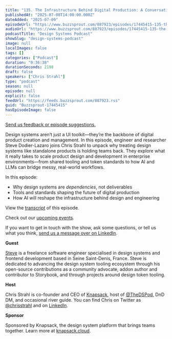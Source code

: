 ```yaml
---
title: "135. The Infrastructure Behind Digital Production: A Conversation with Steve Dodier-Lazaro"
publishedAt: "2025-07-08T14:00:00.000Z"
dateAdded: "2025-07-09"
episodeUrl: "https://www.buzzsprout.com/887923/episodes/17445415-135-the-infrastructure-behind-digital-production-a-conversation-with-steve-dodier-lazaro.mp3"
audioUrl: "https://www.buzzsprout.com/887923/episodes/17445415-135-the-infrastructure-behind-digital-production-a-conversation-with-steve-dodier-lazaro.mp3"
podcastTitle: "Design Systems Podcast"
showSlug: "design-systems-podcast"
image: null
localImages: false
tags: []
categories: ["Podcast"]
duration: "0:36:38"
durationSeconds: 2198
draft: false
speakers: ["Chris Strahl"]
type: "podcast"
season: null
episode: null
explicit: false
feedUrl: "https://feeds.buzzsprout.com/887923.rss"
guid: "Buzzsprout-17445415"
hasEpisodeImage: false
---
```

[Send us feedback or episode suggestions.](https://www.buzzsprout.com/twilio/text_messages/887923/open_sms)

Design systems aren’t just a UI toolkit—they’re the backbone of digital product creation and management. In this episode, engineer and researcher Steve Dodier-Lazaro joins Chris Strahl to unpack why treating design systems like standalone products is holding teams back. They explore what it really takes to scale product design and development in enterprise environments—from shared tooling and token standards to how AI and LLMs can bridge messy, real-world workflows.

In this episode:

-   Why design systems are _dependencies_, not deliverables
-   Tools and standards shaping the future of digital production
-   How AI will reshape the infrastructure behind design and engineering

View the [transcript](https://docs.google.com/document/d/1AjoDrzWJNnBvnEuFTB2qTsaqon0Kd1pnVrI4vAtIicw/edit?usp=sharing) of this episode.

Check out our [upcoming events](https://www.knapsack.cloud/events).

If you want to get in touch with the show, ask some questions, or tell us what you think, [send us a message over on LinkedIn](https://www.linkedin.com/showcase/design-systems-podcast/?viewAsMember=true).

**Guest**

[Steve](https://www.linkedin.com/in/stevedodierlazaro/?originalSubdomain=fr) is a freelance software engineer specialised in design systems and frontend development based in Seine Saint-Denis, France. Steve is dedicated to advancing the design system tooling ecosystem through his open-source contributions as a community advocate, addon author and contributor to Storybook, and through projects around design token tooling.

**Host**

Chris Strahl is co-founder and CEO of [Knapsack](https://www.knapsack.cloud/), host of [@TheDSPod](https://twitter.com/thedspod), DnD DM, and occasional river guide. You can find Chris on Twitter as [@chrisstrahl](https://twitter.com/chrisstrahl) and on [LinkedIn](https://www.linkedin.com/in/chrisstrahl/).

**Sponsor**

Sponsored by Knapsack, the design system platform that brings teams together. Learn more at [knapsack.cloud](https://www.knapsack.cloud/?utm_source=podcast).
